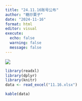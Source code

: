 ```yaml
---
title: "24.11.16账号公布"
author: "糖炒栗子"
date: "2024-11-16"
format: html
editor: visual
execute:
  echo: false
  warning: false
  message: false
---
```


![](/Picture/Backgroud%203.jpeg)

```r
library(readxl)
library(dplyr)
library(knitr)
data <- read_excel("11.16.xlsx")
```

```r
kable(data)
```
